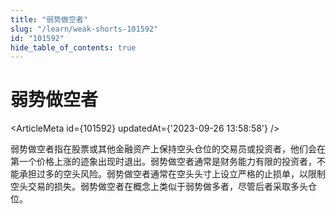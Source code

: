 ```yaml
---
title: "弱势做空者"
slug: "/learn/weak-shorts-101592"
id: "101592"
hide_table_of_contents: true
---
```



# 弱势做空者

<ArticleMeta id={101592} updatedAt={'2023-09-26 13:58:58'} />
<div className='border-solid border-b border-t-0 my-4 border-[var(--ifm-color-gray-300)]' />

弱势做空者指在股票或其他金融资产上保持空头仓位的交易员或投资者，他们会在第一个价格上涨的迹象出现时退出。弱势做空者通常是财务能力有限的投资者，不能承担过多的空头风险。弱势做空者通常在空头头寸上设立严格的止损单，以限制空头交易的损失。弱势做空者在概念上类似于弱势做多者，尽管后者采取多头仓位。

